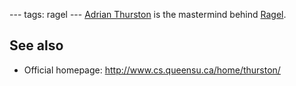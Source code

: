 ---
tags: ragel
---
[[Adrian Thurston]] is the mastermind behind [[Ragel]].

== See also ==

* Official homepage: http://www.cs.queensu.ca/home/thurston/
